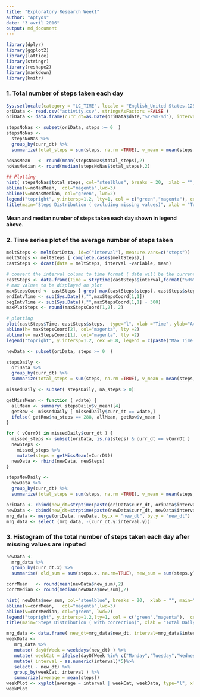 ---
title: "Exploratory Research Week1"
author: "Aptyos"
date: "3 avril 2016"
output: md_document
---
```{r loadingLib,echo =FALSE, results='hide', message=FALSE, warning=FALSE}
library(dplyr)
library(ggplot2)
library(lattice)
library(stringr)
library(reshape2)
library(markdown)
library(knitr)
```

### 1. Total number of steps taken each day 
```{r Part1Plot, echo=FALSE}
Sys.setlocale(category = "LC_TIME", locale = "English_United States.1252")
oriData <- read.csv("activity.csv", stringsAsFactors =FALSE )
oriData <- data.frame(curr_dt=as.Date(oriData$date,"%Y-%m-%d"), interval=str_pad(oriData$interval,4,"left","0"), steps= as.numeric(oriData$steps), stringsAsFactors =FALSE )

stepsNoNas <- subset(oriData, steps >= 0  )
stepsNoNas <-
  stepsNoNas %>%
  group_by(curr_dt) %>%
  summarize(total_steps = sum(steps, na.rm =TRUE), v_mean = mean(steps, na.rm =TRUE), v_med=median(steps, na.rm =TRUE), na_steps=sum(is.na(steps)) )

noNasMean   <- round(mean(stepsNoNas$total_steps),2)
noNasMedian <- round(median(stepsNoNas$total_steps),2)

## Plotting
hist( stepsNoNas$total_steps, col="steelblue", breaks = 20,  xlab = "", main="",  ylim=c(0,20) )
abline(v=noNasMean,  col="magenta",lwd=3)
abline(v=noNasMedian, col="green", lwd=2)
legend("topright", y.intersp=1.2, lty=1, col = c("green","magenta"), cex =0.8, legend = c(paste(" Median =", noNasMedian), paste("Average =", noNasMean) ) ) 
title(main="Steps Distribution ( excluding missing values)", xlab = "Total Daily Steps")
```

#### Mean and median number of steps taken each day shown in legend above.

### 2. Time series plot of the average number of steps taken
```{r Part2Plot, echo=FALSE}
meltSteps <- melt(oriData, id=c("interval"), measure.vars=c("steps"))
meltSteps <- meltSteps [ complete.cases(meltSteps),]
castSteps <- dcast(data = meltSteps, interval ~variable, mean)

# convert the interval column to time format ( date will be the current date)
castSteps <- data.frame(Time = strptime(castSteps$interval,format("%H%M")), steps=castSteps$steps)
# max values to be displayed on plot
maxStepsCoord <- castSteps [ grep( max(castSteps$steps), castSteps$steps),]
endIntvTime <- sub(Sys.Date(),"",maxStepsCoord[1,1])
begIntvTime <- sub(Sys.Date(),"",maxStepsCoord[1,1] - 300)
maxPlotSteps <- round(maxStepsCoord[1,2], 2)

# plotting
plot(castSteps$Time, castSteps$steps,  type="l", xlab ="Time", ylab="Average Steps", lab =c(2, 10, 7) , ylim =c(0, maxPlotSteps +20) )
abline(h= maxStepsCoord[2], col="magenta", lty =2)
abline(v= maxStepsCoord[1], col="magenta", lty =2)
legend("topright", y.intersp=1.2, cex =0.8, legend = c(paste("Max Time Interval = ", paste(begIntvTime,endIntvTime, sep = " - ")), paste("Max Average Steps = ", maxPlotSteps) ) )
```



```{r replaceNA_code, echo=FALSE}
newData <- subset(oriData, steps >= 0  )

stepsDaily <-
  oriData %>%
  group_by(curr_dt) %>%
  summarize(total_steps = sum(steps, na.rm =TRUE), v_mean = mean(steps, na.rm =TRUE), v_med=median(steps, na.rm =TRUE), na_steps=sum(is.na(steps)) )

missedDaily <- subset( stepsDaily, na_steps > 0)

getMissMean <- function ( vdate) {
  allMean <- summary( stepsDaily$v_mean)[4]
  getRow <- missedDaily [ missedDaily$curr_dt == vdate,]
  ifelse( getRow$na_steps == 288, allMean, getRow$v_mean )
}

for ( vCurrDt in missedDaily$curr_dt ) {
  missed_steps <- subset(oriData, is.na(steps) & curr_dt == vCurrDt )
  newSteps <-
    missed_steps %>%
    mutate(steps = getMissMean(vCurrDt))
  newData <- rbind(newData, newSteps)
}

stepsNewDaily <-
  newData %>%
  group_by(curr_dt) %>%
  summarize(total_steps = sum(steps, na.rm =TRUE), v_mean = mean(steps, na.rm =TRUE), v_med=median(steps, na.rm =TRUE), na_steps=100*mean(is.na(steps)) )

oriData <- cbind(new_dt=strptime(paste(oriData$curr_dt, oriData$interval),format("%Y-%m-%d %H%M")), oriData)
newData <- cbind(new_dt=strptime(paste(newData$curr_dt, newData$interval),format("%Y-%m-%d %H%M")), newData)
mrg_data <- merge(oriData, newData, by.x = "new_dt", by.y = "new_dt")
mrg_data <- select (mrg_data, -(curr_dt.y:interval.y)) 
```

### 3. Histogram of the total number of steps taken each day after missing values are inputed
```{r Part3Plot, echo=FALSE}
newData <-                                                            
  mrg_data %>%                                                          
  group_by(curr_dt.x) %>%                                               
  summarise( old_sum = sum(steps.x, na.rm=TRUE), new_sum = sum(steps.y), v_mean = mean(steps.y), v_med=median(steps.y))

corrMean   <- round(mean(newData$new_sum),2)
corrMedian <- round(median(newData$new_sum),2)

hist( newData$new_sum, col="steelblue", breaks = 20,  xlab = "", main="", ylim=c(0,20))
abline(v=corrMean,   col="magenta",lwd=3)
abline(v=corrMedian, col="green", lwd=2)
legend("topright", y.intersp=1.2,lty=1, col = c("green","magenta"),  cex =0.8, legend = c(paste(" Median =", corrMedian), paste("Average =", corrMean) ) ) 
title(main="Steps Distribution ( with correction)", xlab = "Total Daily Steps")
```

```{r Part4Code, echo=FALSE}
mrg_data <- data.frame( new_dt=mrg_data$new_dt, interval=mrg_data$interval.x, steps=mrg_data$steps.y)
weekData <- 
   mrg_data %>%
   mutate( dayOfWeek = weekdays(new_dt) ) %>%
   mutate( weekCat = ifelse(dayOfWeek %in% c("Monday","Tuesday","Wednesday","Thursday","Friday"),"weekday","weekend")) %>%
   mutate( interval = as.numeric(interval)*5)%>%
   select( - new_dt) %>%
   group_by(weekCat, interval ) %>%
   summarize(average = mean(steps))
weekPlot <- xyplot(average ~ interval | weekCat, weekData, type="l", xlab ="Time Interval (min)", layout=c(1, 2))
weekPlot
```  



